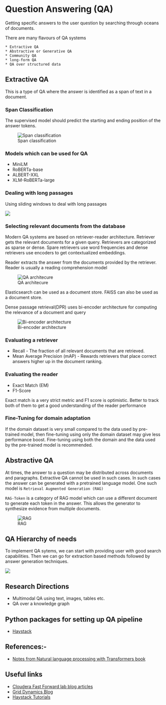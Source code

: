 
# Question Answering (QA)

Getting specific answers to the user question by searching through oceans of documents.

There are many flavours of QA systems

    * Extractive QA 
    * Abstractive or Generative QA 
    * Community QA
    * long-form QA
    * QA over structured data


## Extractive QA
This is a type of QA where the answer is identified as a span of text in a document.

### Span Classification
The supervised model should predict the starting and ending position of the answer tokens.

![Span classification](/Images/qa_span_classification.png)


### Models which can be used for QA
* MiniLM
* RoBERTa-base
* ALBERT-XXL
* XLM-RoBERTa-large


### Dealing with long passages
Using sliding windows to deal with long passages

![](/Images/sliding_windows.png)


### Selecting relevant documents from the database

Modern QA systems are based on retriever-reader architecture. Retriever gets the relevant documents for a given query. Retrievers are categorized as sparse or dense. Spare retrievers use word frequencies and dense retrievers use encoders to get contextualized embeddings.

Reader extracts the answer from the documents provided by the retriever. Reader is usually a reading comprehension model

![QA architecure](/Images/qa_arch.png)

Elasticsearch can be used as a document store.
FAISS can also be used as a document store.

Dense passage retrieval(DPR) uses bi-encoder architecture for computing the relevance of a document and query

![Bi-encoder architecture](/Images/bi_encoder_archi.png)


### Evaluating a retriever
* Recall - The fraction of all relevant documents that are retrieved.
* Mean Average Precision (mAP) - Rewards retrievers that place correct answers higher up in the document ranking.


### Evaluating the reader
* Exact Match (EM)
* F1-Score

Exact match is a very strict metric and F1 score is optimistic. Better to track both of them to get a good understanding of the reader performance


### Fine-Tuning for domain adaptation
If the domain dataset is very small compared to the data used by pre-trained model, then fine-tuning using only the domain dataset may give less performance boost. Fine-tuning using both the domain and the data used by the pre-trained model is recommended.


## Abstractive QA
At times, the answer to a question may be distributed across documents and paragraphs. Extractive QA cannot be used in such cases.
In such cases the answer can be generated with a pretrained language model. One such model is `Retrieval Augmented Generation (RAG)`

`RAG-Token` is a category of RAG model which can use a different document to generate each token in the answer. This allows the generator to synthesize evidence from multiple documents.

![RAG](/Images/rag_end_to_end.png)


## QA Hierarchy of needs

To implement QA sytems, we can start with providing user with good search capabilities. Then we can go for extraction based methods followed by answer generation techniques.

![](/Images/qa_hierarchy_of_needs.png)


## Research Directions
* Multimodal QA using text, images, tables etc.
* QA over a knowledge graph

## Python packages for setting up QA pipeline
* [Haystack](https://haystack.deepset.ai/)


## References:-
* [Notes from Natural language processing with Transformers book](https://transformersbook.com/)


## Useful links
* [Cloudera Fast Forward lab blog articles](https://qa.fastforwardlabs.com/)
* [Grid Dynamics Blog](https://blog.griddynamics.com/question-answering-system-using-bert/)
* [Haystack Tutorials](https://haystack.deepset.ai/tutorials)








